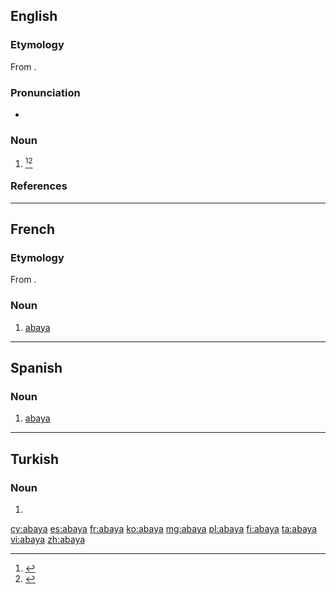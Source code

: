 ==English==
{{wikipedia}}

===Etymology===
From {{etyl|ar|en}} {{term|عباية|lang=ar}}.

===Pronunciation===
* {{a|GenAm}} {{IPA|/əˈbeɪ.jə/}}

===Noun===
{{en-noun}}

# {{alternative form of|aba}}<ref>{{R:MW3 1976}}</ref>{{defdate|Mid 19<sup>th</sup> dentury.}}<ref>{{R:SOED5|page=2}}</ref>

===References===
<references/>

----

==French==

===Etymology===
From {{etyl|ar|fr}} {{term|عباية|lang=ar}}.

===Noun===
{{fr-noun|f}}

# [[#English|abaya]]

----

==Spanish==

===Noun===
{{es-noun|f}}

# [[#English|abaya]]

----

==Turkish==

===Noun===
{{head|tr|noun form}}

# {{dative of|aba|lang=tr}}

[[cy:abaya]]
[[es:abaya]]
[[fr:abaya]]
[[ko:abaya]]
[[mg:abaya]]
[[pl:abaya]]
[[fi:abaya]]
[[ta:abaya]]
[[vi:abaya]]
[[zh:abaya]]